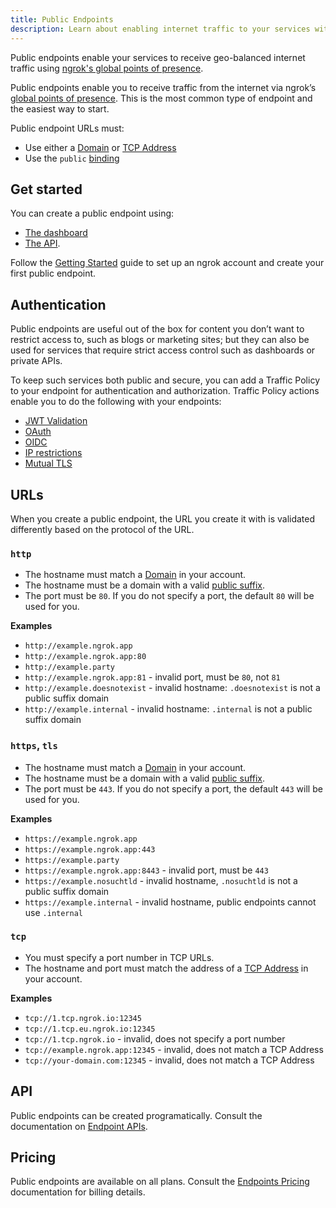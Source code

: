 ```yaml
---
title: Public Endpoints
description: Learn about enabling internet traffic to your services with public endpoints.
---
```


Public endpoints enable your services to receive geo-balanced internet traffic using [ngrok's global points of presence](/docs/universal-gateway/edges/).

Public endpoints enable you to receive traffic from the internet via ngrok’s [global points of presence](/docs/universal-gateway/edges/). This is the most common type of endpoint and the easiest way to start.

Public endpoint URLs must:

- Use either a [Domain](/universal-gateway/domains/what-are-domains/) or [TCP Address](/universal-gateway/tcp-addresses/what-are-tcp-addresses/)
- Use the `public` [binding](/docs/universal-gateway/bindings/)

## Get started

You can create a public endpoint using:

- [The dashboard](https://dashboard.ngrok.com/endpoints)
- [The API](/docs/api/resources/endpoints/#create-endpoint).

Follow the [Getting Started](/docs/getting-started/) guide to set up an ngrok account and create your first public endpoint.

## Authentication

Public endpoints are useful out of the box for content you don’t want to restrict access to, such as blogs or marketing sites; but they can also be used for services that require strict access control such as dashboards or private APIs.

To keep such services both public and secure, you can add a Traffic Policy to your endpoint for authentication and authorization. Traffic Policy actions enable you to do the following with your endpoints:

- [JWT Validation](/docs/traffic-policy/actions/jwt-validation/)
- [OAuth](/docs/traffic-policy/actions/oauth/)
- [OIDC](/docs/traffic-policy/actions/oidc/)
- [IP restrictions](/docs/traffic-policy/actions/restrict-ips/)
- [Mutual TLS](/docs/traffic-policy/actions/terminate-tls/#example-traffic-policy-document)

## URLs

When you create a public endpoint, the URL you create it with is validated
differently based on the protocol of the URL.

### `http`

- The hostname must match a [Domain](/universal-gateway/domains/what-are-domains/) in your account.
- The hostname must be a domain with a valid [public suffix](https://publicsuffix.org/).
- The port must be `80`. If you do not specify a port, the default `80` will be used for you.

**Examples**

- `http://example.ngrok.app`
- `http://example.ngrok.app:80`
- `http://example.party`
- `http://example.ngrok.app:81` - invalid port, must be `80`, not `81`
- `http://example.doesnotexist` - invalid hostname: `.doesnotexist` is not a public suffix domain
- `http://example.internal` - invalid hostname: `.internal` is not a public suffix domain

### `https`, `tls`

- The hostname must match a [Domain](/universal-gateway/domains/what-are-domains/) in your account.
- The hostname must be a domain with a valid [public suffix](https://publicsuffix.org/).
- The port must be `443`. If you do not specify a port, the default `443` will be used for you.

**Examples**

- `https://example.ngrok.app`
- `https://example.ngrok.app:443`
- `https://example.party`
- `https://example.ngrok.app:8443` - invalid port, must be `443`
- `https://example.nosuchtld` - invalid hostname, `.nosuchtld` is not a public suffix domain
- `https://example.internal` - invalid hostname, public endpoints cannot use `.internal`

### `tcp`

- You must specify a port number in TCP URLs.
- The hostname and port must match the address of a [TCP
  Address](/universal-gateway/tcp-addresses/what-are-tcp-addresses/) in your account.

**Examples**

- `tcp://1.tcp.ngrok.io:12345`
- `tcp://1.tcp.eu.ngrok.io:12345`
- `tcp://1.tcp.ngrok.io` - invalid, does not specify a port number
- `tcp://example.ngrok.app:12345` - invalid, does not match a TCP Address
- `tcp://your-domain.com:12345` - invalid, does not match a TCP Address

## API

Public endpoints can be created programatically. Consult the documentation on
[Endpoint APIs](/api/resources/endpoints/).

## Pricing

Public endpoints are available on all plans. Consult the [Endpoints
Pricing](/universal-gateway/endpoints/#pricing) documentation for
billing details.
